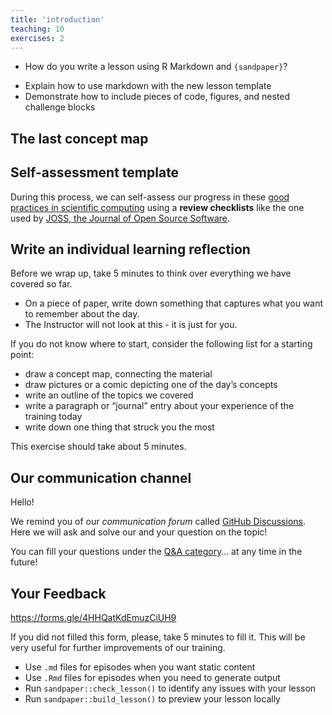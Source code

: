 ```yaml
---
title: 'introduction'
teaching: 10
exercises: 2
---
```


:::::::::::::::::::::::::::::::::::::: questions 

- How do you write a lesson using R Markdown and `{sandpaper}`?

::::::::::::::::::::::::::::::::::::::::::::::::

::::::::::::::::::::::::::::::::::::: objectives

- Explain how to use markdown with the new lesson template
- Demonstrate how to include pieces of code, figures, and nested challenge blocks

::::::::::::::::::::::::::::::::::::::::::::::::

## The last concept map

<!-- add figure here -->

## Self-assessment template

During this process, we can self-assess our progress in these [good practices in scientific computing]([Wilson et al. 2017](https://journals.plos.org/ploscompbiol/article?id=10.1371/journal.pcbi.1005510)) using a __review checklists__ like the one used by [JOSS, the Journal of Open Source Software](https://joss.readthedocs.io/en/latest/review_checklist.html).

## Write an individual learning reflection

Before we wrap up, take 5 minutes to think over everything we have covered so far. 

- On a piece of paper, write down something that captures what you want to remember about the day. 
- The Instructor will not look at this - it is just for you.
 
If you do not know where to start, consider the following list for a starting point:

- draw a concept map, connecting the material
- draw pictures or a comic depicting one of the day’s concepts
- write an outline of the topics we covered
- write a paragraph or “journal” entry about your experience of the training today
- write down one thing that struck you the most

This exercise should take about 5 minutes.


## Our communication channel

:::checklist

Hello!

We remind you of our _communication forum_ called [GitHub Discussions](https://github.com/epiverse-trace/research-compendium/discussions). Here we will ask and solve our and your question on the topic!

You can fill your questions under the [Q&A category](https://github.com/epiverse-trace/research-compendium/discussions/categories/q-a)... at any time in the future!

:::

## Your Feedback

<https://forms.gle/4HHQatKdEmuzCiUH9>

If you did not filled this form, please, take 5 minutes to fill it. This will be very useful for further improvements of our training.

::::::::::::::::::::::::::::::::::::: keypoints 

- Use `.md` files for episodes when you want static content
- Use `.Rmd` files for episodes when you need to generate output
- Run `sandpaper::check_lesson()` to identify any issues with your lesson
- Run `sandpaper::build_lesson()` to preview your lesson locally

::::::::::::::::::::::::::::::::::::::::::::::::

